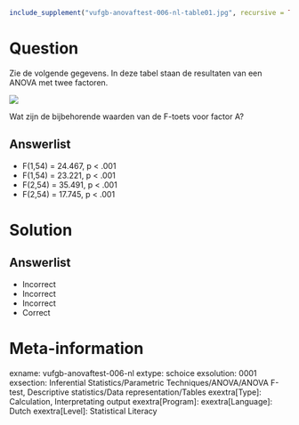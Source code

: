 ```{r, echo = FALSE, results = "hide"}
include_supplement("vufgb-anovaftest-006-nl-table01.jpg", recursive = TRUE)
```

Question
========

Zie de volgende gegevens. In deze tabel staan de resultaten van een ANOVA met twee factoren.

![](vufgb-anovaftest-006-nl-table01.jpg)
  
Wat zijn de bijbehorende waarden van de F-toets voor factor A?  
  
Answerlist
----------
* F(1,54) = 24.467, p < .001
* F(1,54) = 23.221, p < .001
* F(2,54) = 35.491, p < .001
* F(2,54) = 17.745, p < .001

Solution
========

Answerlist
----------
* Incorrect
* Incorrect
* Incorrect
* Correct

Meta-information
================
exname: vufgb-anovaftest-006-nl
extype: schoice
exsolution: 0001
exsection: Inferential Statistics/Parametric Techniques/ANOVA/ANOVA F-test, Descriptive statistics/Data representation/Tables
exextra[Type]: Calculation, Interpretating output
exextra[Program]: 
exextra[Language]: Dutch
exextra[Level]: Statistical Literacy
